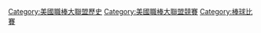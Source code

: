 [[Category:美國職棒大聯盟歷史|Category:美國職棒大聯盟歷史]]
[[Category:美國職棒大聯盟競賽|Category:美國職棒大聯盟競賽]]
[[Category:棒球比賽|Category:棒球比賽]]